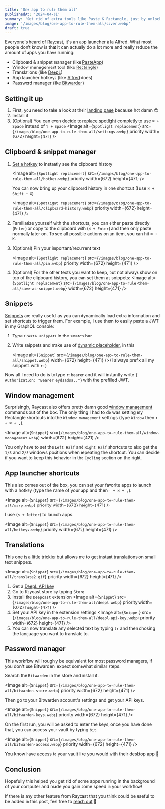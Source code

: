 ```yaml
---
title: 'One app to rule them all'
publishedAt: '2024-04-01'
summary: 'Get rid of extra tools like Paste & Rectangle, just by unlocking Raycast to its full potential.'
image: '/images/blog/one-app-to-rule-them-all/cover.webp'
draft: true
---
```


Everyone's heard of [Raycast](https://www.raycast.com/), it's an app launcher à la Alfred.
What most people don't know is that it can actually do a lot more and really reduce the amount of apps you have running:

- Clipboard & snippet manager (like [PasteApp](https://pasteapp.io/))
- Window management tool (like [Rectangle](https://rectangleapp.com/))
- Translations (like [DeepL](https://www.deepl.com/))
- App launcher hotkeys (like [Alfred](https://www.alfredapp.com/) does)
- Password manager (like [Bitwarden](https://bitwarden.com/))

## Setting it up

1. First, you need to take a look at their [landing page](https://www.raycast.com/) because hot damn 😍
1. Install it
1. (Optional) You can even decide to [replace spotlight](https://manual.raycast.com/hotkey) completly to use `⌘ + Space` instead of `⌥ + Space`
   <Image
     alt={`Spotlight replacement`}
     src={`/images/blog/one-app-to-rule-them-all/settings.webp`}
     priority
     width={672}
     height={471}
   />

## Clipboard & snippet manager

1.  [Set a hotkey](https://manual.raycast.com/command-aliases-and-hotkeys) to instantly see the clipboard history

    <Image
      alt={`Spotlight replacement`}
      src={`/images/blog/one-app-to-rule-them-all/hotkey.webp`}
      priority
      width={672}
      height={471}
    />

    You can now bring up your clipboard history in one shortcut (I use `⌘ + Shift + X`)

    <Image
      alt={`Spotlight replacement`}
      src={`/images/blog/one-app-to-rule-them-all/clipboard-history.webp`}
      priority
      width={672}
      height={471}
    />

1.  Familiarize yourself with the shortcuts, you can either paste directly (`Enter`) or copy to the clipboard with (`⌘ + Enter`) and then only paste normally later on.
    To see all possible actions on an item, you can hit `⌘ + K`.

1.  (Optional) Pin your important/recurrent text

    <Image
      alt={`Spotlight replacement`}
      src={`/images/blog/one-app-to-rule-them-all/pin.webp`}
      priority
      width={672}
      height={471}
    />

1.  (Optional) For the other texts you want to keep, but not always show on top of the clipboard history, you can set them as snippets:
    <Image
      alt={`Spotlight replacement`}
      src={`/images/blog/one-app-to-rule-them-all/save-as-snippet.webp`}
      width={672}
      height={471}
    />

## Snippets

[Snippets](https://manual.raycast.com/snippets) are really useful as you can dynamically load extra information and set shortcuts to trigger them.
For example, I use them to easily paste a JWT in my GraphQL console:

1. Type `Create snippets` in the search bar
1. Write snippets and make use of [dynamic placeholder](https://manual.raycast.com/dynamic-placeholders), in this

   <Image
     alt={`Snippet`}
     src={`/images/blog/one-app-to-rule-them-all/snippet.webp`}
     width={672}
     height={471}
   />
   (I always prefix all my snippets with `r:`)

Now all I need to do is to type `r:bearer` and it will instantly write `{ Authorization: "Bearer eydsadsa.."}` with the prefilled JWT.

## Window management

Surprisingly, Raycast also offers pretty damn good [window management](https://manual.raycast.com/window-management) commands out of the box.
The only thing I had to do was setting my Rectangle shortcuts into the `Window management` settings (type `Window` then `⬆ + ⌘ + ,`).

<Image
  alt={`Snippet`}
  src={`/images/blog/one-app-to-rule-them-all/window-management.webp`}
  width={672}
  height={471}
/>

You only have to set the `Left Half` and `Right Half` shortcuts to also get the `1/3` and `2/3` windows positions when repeating the shortcut. You can decide if you want to keep this behavior in the `Cycling` section on the right.

## App launcher shortcuts

This also comes out of the box, you can set your favorite apps to launch with a hotkey (type the name of your app and then `⬆ + ⌘ + ,`).

<Image
  alt={`Snippet`}
  src={`/images/blog/one-app-to-rule-them-all/warp.webp`}
  priority
  width={672}
  height={471}
/>

I use (`⌥ + letter`) to launch apps.

<Image
  alt={`Snippet`}
  src={`/images/blog/one-app-to-rule-them-all/hotkeys.webp`}
  priority
  width={672}
  height={471}
/>

## Translations

This one is a little trickier but allows me to get instant translations on small text snippets.

<Image
  alt={`Snippet`}
  src={`/images/blog/one-app-to-rule-them-all/translate2.gif`}
  priority
  width={672}
  height={471}
/>

1. Get a [DeepL API key](https://www.deepl.com/pro-api?cta=header-pro-api)
1. Go to Raycast store by typing `Store`
1. Install the `Deepcast` extension
   <Image
     alt={`Snippet`}
     src={`/images/blog/one-app-to-rule-them-all/deepl.webp`}
     priority
     width={672}
     height={471}
   />
1. Set your API key in the extension settings
   <Image
     alt={`Snippet`}
     src={`/images/blog/one-app-to-rule-them-all/deepl-api-key.webp`}
     priority
     width={672}
     height={471}
   />
1. You can now translate any selected text by typing `tr` and then chosing the language you want to translate to.

## Password manager

<Callout emoji="💡" type="info">
  This workflow will roughly be equivalent for most password managers, if you
  don't use Bitwarden, expect somewhat similar steps.
</Callout>

Search the `Bitwarden` in the store and install it.

<Image
  alt={`Snippet`}
  src={`/images/blog/one-app-to-rule-them-all/bitwarden-store.webp`}
  priority
  width={672}
  height={471}
/>

Then go to your Bitwarden account's settings and get your API keys.

<Image
  alt={`Snippet`}
  src={`/images/blog/one-app-to-rule-them-all/bitwarden-keys.webp`}
  priority
  width={672}
  height={471}
/>

On the first run, you will be asked to enter the keys, once you have done that, you can access your vault by typing `bit`.

<Image
  alt={`Snippet`}
  src={`/images/blog/one-app-to-rule-them-all/bitwarden-access.webp`}
  priority
  width={672}
  height={471}
/>

You know have access to your vault like you would with their desktop app 🥳

## Conclusion

Hopefully this helped you get rid of some apps running in the background of your computer and made you gain some speed in your workflow!

If there is any other feature from Raycast that you think could be useful to be added in this post, feel free to [reach out](https://twitter.com/nathanbrachotte) 🤗
